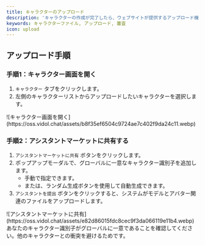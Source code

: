 ```yaml
---
title: キャラクターのアップロード
description: 'キャラクターの作成が完了したら、ウェブサイトが提供するアップロード機能を使用して、キャラクターファイルと設定をバックエンドにアップロードし、審査を受けることができます。'
keywords: キャラクターファイル, アップロード, 審査
icon: upload
---
```


## アップロード手順

### 手順1：キャラクター画面を開く

1. `キャラクター` タブをクリックします。
2. 左側のキャラクターリストからアップロードしたいキャラクターを選択します。

<Frame>
  ![キャラクター画面を開く](https://oss.vidol.chat/assets/b8f35ef6504c9724ae7c402f9da24c11.webp)
</Frame>

### 手順2：アシスタントマーケットに共有する

1. `アシスタントマーケットに共有` ボタンをクリックします。
2. ポップアップモーダルで、グローバルに一意なキャラクター識別子を追加します。
   - 手動で指定できます。
   - または、ランダム生成ボタンを使用して自動生成できます。
3. `アシスタントを提出` ボタンをクリックすると、システムがモデルとアバター関連のファイルをアップロードします。

<Frame>
  ![アシスタントマーケットに共有](https://oss.vidol.chat/assets/e82d86015fdc8cec9f3da066119e11b4.webp)
</Frame>

<Note>
  あなたのキャラクター識別子がグローバルに一意であることを確認してください。他のキャラクターとの衝突を避けるためです。
</Note>

